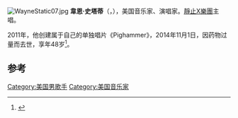 [[File:WayneStatic07.jpg|thumb]]
'''韋恩·史塔蒂'''（{{lang-en|Wayne Static}}，{{bd|1965年|11月4日|2014年|11月1日|catIdx=Static}}），美国音乐家、演唱家。[[靜止X樂團|靜止X樂團]]主唱。

2011年，他创建属于自己的单独唱片《Pighammer》，2014年11月1日，因药物过量而去世，享年48岁<ref name="death">{{cite web|url=http://www.blabbermouth.net/news/static-x-frontman-wayne-static-dead-at-48/|title=Static X frontman, Wayne Static, dead at 48|publisher=Blabbermouth.net|accessdate=November 1, 2014|archive-date=2016-01-01|archive-url=https://web.archive.org/web/20160101012420/http://www.blabbermouth.net/news/static-x-frontman-wayne-static-dead-at-48|dead-url=no}}</ref>。

==参考==
{{reflist}}
{{Authority control}}
{{音乐小作品}}
{{DEFAULTSORT:Static, Wayne}}
[[Category:美国男歌手|Category:美国男歌手]]
[[Category:美国音乐家|Category:美国音乐家]]